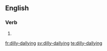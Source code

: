 ==English==

===Verb===
{{head|en|present participle}}

# {{present participle of|dilly-dally|lang=en}}

[[fr:dilly-dallying]]
[[sv:dilly-dallying]]
[[te:dilly-dallying]]
